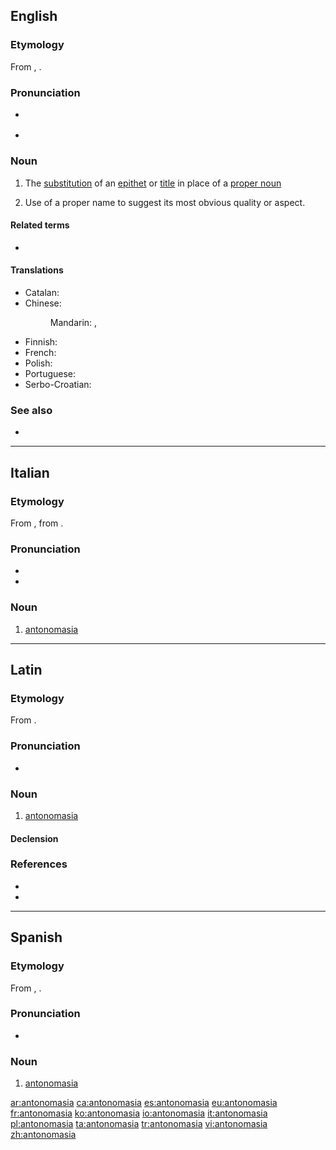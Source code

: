 {{also|antonomásia}}
==English==
{{examples-right|sense=use of a proper name for its attribute|examples=Can we depend on the Solons in Washington to save us?}}

===Etymology===
From {{etyl|la|en}} {{m|la|antonomasia}}, {{etyl|grc|en}} {{m|grc|ἀντονομασία||antonomasia|sc=polytonic}}.

===Pronunciation===
* {{a|UK}} {{IPA|/ˌæntənəʊˈmeɪzɪə/|/ænˌtɒnəʊˈmeɪzɪə/|lang=en}}
* {{a|US}} {{IPA|/ˌæntənəˈmeɪʒə/|lang=en}}

===Noun===
{{en-noun|~}}

# {{lb|en|rhetoric}} The [[substitution]] of an [[epithet]] or [[title]] in place of a [[proper noun]]
# {{lb|en|rhetoric}} Use of a proper name to suggest its most obvious quality or aspect.

====Related terms====
* {{l|en|autonomasia}}

====Translations====
{{trans-top|substitution of an epithet or title in place of a proper noun}}
* Catalan: {{t+|ca|antonomàsia|f}}
* Chinese:
*: Mandarin: {{t|cmn|代稱|sc=Hani}}, {{t|cmn|代称|tr=dàichēng|sc=Hani}}
{{trans-mid}}
* Finnish: {{t|fi|antonomasia}}
* French: {{t+|fr|antonomase|f}}
* Polish: {{t+|pl|antonomazja|f}}
* Portuguese: {{t+|pt|antonomásia|f}}
* Serbo-Croatian: {{t+|sh|antonomazija|f}}
{{trans-bottom}}

===See also===
* {{pedia}}

----

==Italian==
===Etymology===
From {{inh|it|la|antonomasia}}, from {{etyl|grc|it}} {{m|grc|ἀντονομασία||antonomasia|sc=polytonic}}.

===Pronunciation===
* {{IPA|/an.to.noˈma.sja/|[än̪t̪o̞n̺oˈmäːs̪jä]|lang=it}}
* {{hyphenation|an|to|no|mà|sia|lang=it}}

===Noun===
{{it-noun|f}}

# {{lb|it|rhetoric}} [[#English|antonomasia]]

----

==Latin==

===Etymology===
From {{der|la|grc|ἀντονομασία||antonomasia|sc=polytonic}}.

===Pronunciation===
* {{la-IPA|antonomasia}}

===Noun===
{{la-noun|antonomasia|antonomasiae|f|first}}

# {{lb|la|rhetoric}} [[#English|antonomasia]]

====Declension====
{{la-decl-1st|antonomasi}}

===References===
* {{R:L&S}}
* {{R:Gaffiot}}

----

==Spanish==
{{wikipedia|lang=es}}

===Etymology===
From {{etyl|la|es}} {{m|la|antonomasia}}, {{etyl|grc|es}} {{m|grc|ἀντονομασία||antonomasia|sc=polytonic}}.

===Pronunciation===
* {{IPA|[a̠n.to̞.no̞ˈma̠.sja̠]|lang=es}}

===Noun===
{{es-noun|f}}

# {{lb|es|rhetoric}} [[#English|antonomasia]]

[[ar:antonomasia]]
[[ca:antonomasia]]
[[es:antonomasia]]
[[eu:antonomasia]]
[[fr:antonomasia]]
[[ko:antonomasia]]
[[io:antonomasia]]
[[it:antonomasia]]
[[pl:antonomasia]]
[[ta:antonomasia]]
[[tr:antonomasia]]
[[vi:antonomasia]]
[[zh:antonomasia]]